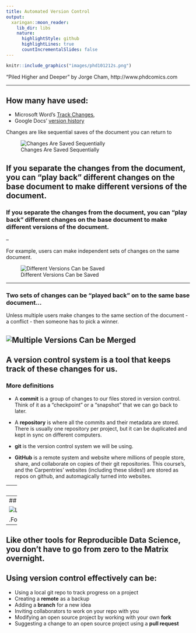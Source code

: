 ```yaml
---
title: Automated Version Control
output:
  xaringan::moon_reader:
    lib_dir: libs
    nature:
      highlightStyle: github
      highlightLines: true
      countIncrementalSlides: false
---
```


```r
knitr::include_graphics("images/phd101212s.png")
```

"Piled Higher and Deeper" by Jorge Cham, http://www.phdcomics.com

---

## How many have used:

* Microsoft Word's [Track Changes](https://support.office.com/en-us/article/Track-changes-in-Word-197ba630-0f5f-4a8e-9a77-3712475e806a), 
* Google Docs' [version history](https://support.google.com/docs/answer/190843?hl=en)

Changes are like sequential saves of the document you can return to

![Changes Are Saved Sequentially](images/play-changes.svg)

If you separate the **changes** from the **document**, you can "play back" different changes on the base document to make different versions of the document.
---

### If you separate the **changes** from the **document**, you can "play back" different changes on the base document to make different versions of the document. 

--

For example, users can make independent sets of changes on the same document. 

![Different Versions Can be Saved](images/versions.svg)

---

### Two sets of changes can be "played back" on to the same base document...

Unless multiple users make changes to the same section of the document - a conflict - then someone has to pick a winner.

![Multiple Versions Can be Merged](images/merge.svg)
---

## A **version control system** is a tool that keeps track of these changes for us.

### More definitions

* A **commit** is a group of changes to our files stored in version control. Think of it as a "checkpoint" or a "snapshot" that we can go back to later.
* A **repository** is where all the commits and their metadata are stored. There is usually one repository per project, but it can be duplicated and kept in sync on different computers.

* **git** is the version control system we will be using. 

* **GitHub** is a remote system and website where millions of people store, share, and collaborate on copies of their git repositories. This course's, and the Carpentries' websites (including these slides!) are stored as repos on github, and automagically turned into websites.

---
## Local and Remote

![Local and remote workflow](images/push_pull_clone_jules.png)

---
## Local and Remote

![Local and remote workflow](https://www.cs.sfu.ca/~ashriram/Courses/CS295/assets/img/git/git_singleuserflow.png)

.Footnote[https://www2.cs.sfu.ca/~ashriram/Courses/CS295/tutorials/github/github_tutorial.html]

---
## Like other tools for Reproducible Data Science, you don't have to go from zero to the Matrix overnight. 

## Using version control effectively can be:

* Using a local git repo to track progress on a project
* Creating a **remote** as a backup
* Adding a **branch** for a new idea
* Inviting collaborators to work on your repo with you
* Modifying an open source project by working with your own **fork** 
* Suggesting a change to an open source project using a **pull request**
